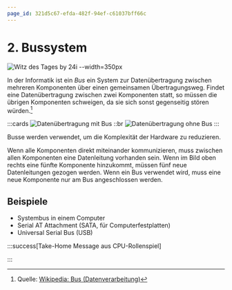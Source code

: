 ```yaml
---
page_id: 321d5c67-efda-482f-94ef-c61037bff66c
---
```



# 2. Bussystem

![Witz des Tages by 24i --width=350px](images/02-bus_joke.jpg)

In der Informatik ist ein *Bus* ein System zur Datenübertragung zwischen mehreren Komponenten über einen gemeinsamen Übertragungsweg. Findet eine Datenübertragung zwischen zwei Komponenten statt, so müssen die übrigen Komponenten schweigen, da sie sich sonst gegenseitig stören würden.[^1]

:::cards
![Datenübertragung mit Bus](images/02-bus-1.svg)
::br
![Datenübertragung ohne Bus](images/02-bus-2.svg)
:::

Busse werden verwendet, um die Komplexität der Hardware zu reduzieren.

Wenn alle Komponenten direkt miteinander kommunizieren, muss zwischen allen Komponenten eine Datenleitung vorhanden sein. Wenn im Bild oben rechts eine fünfte Komponente hinzukommt, müssen fünf neue Datenleitungen gezogen werden. Wenn ein Bus verwendet wird, muss eine neue Komponente nur am Bus angeschlossen werden.

## Beispiele

- Systembus in einem Computer
- Serial AT Attachment (SATA, für Computerfestplatten)
- Universal Serial Bus (USB)

:::success[Take-Home Message aus CPU-Rollenspiel]

<Answer type="text" id="2ac55d18-cd29-4ad2-b378-36a5210e19a2" />

:::

[^1]: Quelle: [Wikipedia: Bus (Datenverarbeitung)](https://de.wikipedia.org/wiki/Bus_(Datenverarbeitung))
